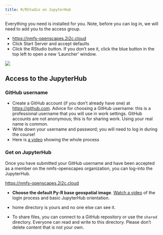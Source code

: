 ```yaml
---
title: R/RStudio on JupyterHub
---
```


Everything you need is installed for you. Note, before you can log in, we will need to add you to the access group.

-   <https://nmfs-openscapes.2i2c.cloud>
-   Click Start Server and accept defaults
-   Click the RStudio button. If you don't see it, click the blue button in the top left to open a new 'Launcher' window.

![](content/img/jhub-launcher.png)

## Access to the JupyterHub

### GitHub username

-   Create a GitHub account (if you don’t already have one) at <https://github.com>. Advice for choosing a GitHub username: this is a professional username that you will use in work settings. GitHub accounts are not anonymous; this is for sharing work. Using your real name is common.
-   Write down your username and password; you will need to log in during the course!
-   Here is [a video](https://www.youtube.com/watch?v=nHXw4mGoqiE) showing the whole process

### Get on JupyterHub

Once you have submitted your GitHub username and have been accepted as a member on the nmfs-openscapes organization, you can log-into the JupyterHub.

<https://nmfs-openscapes.2i2c.cloud>

-   **Choose the default Py-R base geospatial image**. [Watch a video](https://youtu.be/o99jZWHqKi8) of the login process and basic JupyterHub orientation.

-   home directory is yours and no one else can see it.

-   To share files, you can connect to a GitHub repository or use the `shared` directory. Everyone can read and write to this directory. Please don't delete content that is not your own.